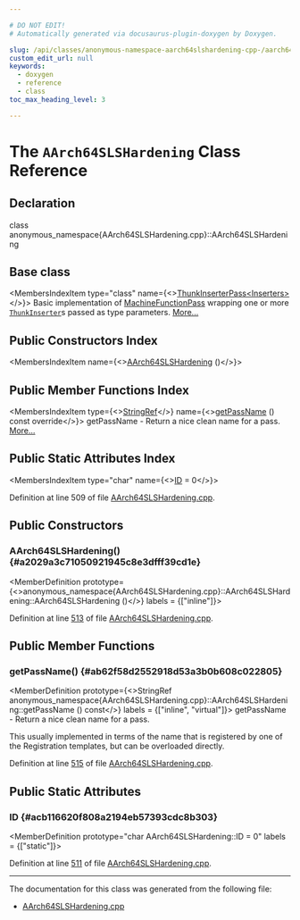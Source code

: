 ```yaml
---

# DO NOT EDIT!
# Automatically generated via docusaurus-plugin-doxygen by Doxygen.

slug: /api/classes/anonymous-namespace-aarch64slshardening-cpp-/aarch64slshardening
custom_edit_url: null
keywords:
  - doxygen
  - reference
  - class
toc_max_heading_level: 3

---
```





# The `AArch64SLSHardening` Class Reference

<DoxygenPage pluginConfig={pluginConfig}>



## Declaration

<CodeBlock>class anonymous_namespace{AArch64SLSHardening.cpp}::AArch64SLSHardening</CodeBlock>

## Base class

<MembersIndex>

<MembersIndexItem
  type="class"
  name={<><a href="/docs/api/classes/llvm/thunkinserterpass">ThunkInserterPass&lt;Inserters&gt;</a></>}>
Basic implementation of <a href="/docs/api/classes/llvm/machinefunctionpass">MachineFunctionPass</a> wrapping one or more <code><a href="/docs/api/classes/llvm/thunkinserter">ThunkInserter</a></code>s passed as type parameters. <a href="/docs/api/classes/llvm/thunkinserterpass/#details">More...</a>
</MembersIndexItem>

</MembersIndex>

## Public Constructors Index

<MembersIndex>

<MembersIndexItem
  name={<><a href="#a2029a3c71050921945c8e3dfff39cd1e">AArch64SLSHardening</a> ()</>}>
</MembersIndexItem>

</MembersIndex>

## Public Member Functions Index

<MembersIndex>

<MembersIndexItem
  type={<><a href="/docs/api/classes/llvm/stringref">StringRef</a></>}
  name={<><a href="#ab62f58d2552918d53a3b0b608c022805">getPassName</a> () const override</>}>
getPassName - Return a nice clean name for a pass. <a href="#ab62f58d2552918d53a3b0b608c022805">More...</a>
</MembersIndexItem>

</MembersIndex>

## Public Static Attributes Index

<MembersIndex>

<MembersIndexItem
  type="char"
  name={<><a href="#acb116620f808a2194eb57393cdc8b303">ID</a> = 0</>}>
</MembersIndexItem>

</MembersIndex>


Definition at line 509 of file <a href="/docs/api/files/lib/lib/target/lib/target/aarch64/aarch64slshardening-cpp">AArch64SLSHardening.cpp</a>.

<SectionDefinition>

## Public Constructors

### AArch64SLSHardening() {#a2029a3c71050921945c8e3dfff39cd1e}

<MemberDefinition
  prototype={<>anonymous&#95;namespace&#123;AArch64SLSHardening.cpp&#125;::AArch64SLSHardening::AArch64SLSHardening ()</>}
  labels = {["inline"]}>

Definition at line <a href="/docs/api/files/lib/lib/target/lib/target/aarch64/aarch64slshardening-cpp/#l00513">513</a> of file <a href="/docs/api/files/lib/lib/target/lib/target/aarch64/aarch64slshardening-cpp">AArch64SLSHardening.cpp</a>.
</MemberDefinition>

</SectionDefinition>

<SectionDefinition>

## Public Member Functions

### getPassName() {#ab62f58d2552918d53a3b0b608c022805}

<MemberDefinition
  prototype={<>StringRef anonymous&#95;namespace&#123;AArch64SLSHardening.cpp&#125;::AArch64SLSHardening::getPassName () const</>}
  labels = {["inline", "virtual"]}>
getPassName - Return a nice clean name for a pass.

This usually implemented in terms of the name that is registered by one of the Registration templates, but can be overloaded directly.

Definition at line <a href="/docs/api/files/lib/lib/target/lib/target/aarch64/aarch64slshardening-cpp/#l00515">515</a> of file <a href="/docs/api/files/lib/lib/target/lib/target/aarch64/aarch64slshardening-cpp">AArch64SLSHardening.cpp</a>.
</MemberDefinition>

</SectionDefinition>

<SectionDefinition>

## Public Static Attributes

### ID {#acb116620f808a2194eb57393cdc8b303}

<MemberDefinition
  prototype="char AArch64SLSHardening::ID = 0"
  labels = {["static"]}>

Definition at line <a href="/docs/api/files/lib/lib/target/lib/target/aarch64/aarch64slshardening-cpp/#l00511">511</a> of file <a href="/docs/api/files/lib/lib/target/lib/target/aarch64/aarch64slshardening-cpp">AArch64SLSHardening.cpp</a>.
</MemberDefinition>

</SectionDefinition>

<hr/>

The documentation for this class was generated from the following file:

<ul>
<li><a href="/docs/api/files/lib/lib/target/lib/target/aarch64/aarch64slshardening-cpp">AArch64SLSHardening.cpp</a></li>
</ul>

</DoxygenPage>
